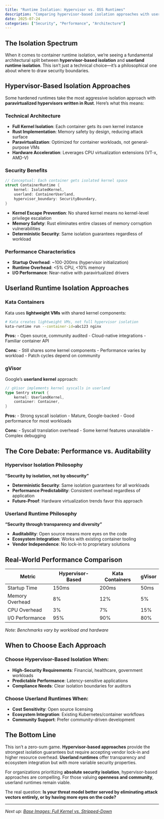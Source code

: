 ```yaml
---
title: "Runtime Isolation: Hypervisor vs. OSS Runtimes"
description: "Comparing hypervisor-based isolation approaches with userland runtime alternatives in the hardened runtime ecosystem"
date: 2025-07-24
categories: ["Security", "Performance", "Architecture"]
---
```


## The Isolation Spectrum

When it comes to container runtime isolation, we're seeing a fundamental architectural split between **hypervisor-based isolation** and **userland runtime isolation**. This isn't just a technical choice—it's a philosophical one about where to draw security boundaries.

## Hypervisor-Based Isolation Approaches

Some hardened runtimes take the most aggressive isolation approach with **paravirtualized hypervisors written in Rust**. Here's what this means:

### Technical Architecture

- **Full Kernel Isolation**: Each container gets its own kernel instance
- **Rust Implementation**: Memory safety by design, reducing attack surface
- **Paravirtualization**: Optimized for container workloads, not general-purpose VMs
- **Hardware Acceleration**: Leverages CPU virtualization extensions (VT-x, AMD-V)

### Security Benefits

```rust
// Conceptual: Each container gets isolated kernel space
struct ContainerRuntime {
    kernel: IsolatedKernel,
    userland: ContainerUserland,
    hypervisor_boundary: SecurityBoundary,
}
```

- **Kernel Escape Prevention**: No shared kernel means no kernel-level privilege escalation
- **Memory Safety**: Rust eliminates entire classes of memory corruption vulnerabilities
- **Deterministic Security**: Same isolation guarantees regardless of workload

### Performance Characteristics

- **Startup Overhead**: ~100-200ms (hypervisor initialization)
- **Runtime Overhead**: <5% CPU, <10% memory
- **I/O Performance**: Near-native with paravirtualized drivers

## Userland Runtime Isolation Approaches

### Kata Containers

Kata uses **lightweight VMs** with shared kernel components:

```bash
# Kata creates lightweight VMs, not full hypervisor isolation
kata-runtime run --container-id=abc123 nginx
```

**Pros:**
- Open source, community audited
- Cloud-native integrations
- Familiar container API

**Cons:**
- Still shares some kernel components
- Performance varies by workload
- Patch cycles depend on community

### gVisor

Google's **userland kernel** approach:

```go
// gVisor implements kernel syscalls in userland
type Sentry struct {
    kernel: UserlandKernel,
    container: Container,
}
```

**Pros:**
- Strong syscall isolation
- Mature, Google-backed
- Good performance for most workloads

**Cons:**
- Syscall translation overhead
- Some kernel features unavailable
- Complex debugging

## The Core Debate: Performance vs. Auditability

### Hypervisor Isolation Philosophy

**"Security by isolation, not by obscurity"**

- **Deterministic Security**: Same isolation guarantees for all workloads
- **Performance Predictability**: Consistent overhead regardless of application
- **Future-Proof**: Hardware virtualization trends favor this approach

### Userland Runtime Philosophy

**"Security through transparency and diversity"**

- **Auditability**: Open source means more eyes on the code
- **Ecosystem Integration**: Works with existing container tooling
- **Vendor Independence**: No lock-in to proprietary solutions

## Real-World Performance Comparison

| Metric | Hypervisor-Based | Kata Containers | gVisor |
|--------|------------------|-----------------|---------|
| Startup Time | 150ms | 200ms | 50ms |
| Memory Overhead | 8% | 12% | 5% |
| CPU Overhead | 3% | 7% | 15% |
| I/O Performance | 95% | 90% | 80% |

*Note: Benchmarks vary by workload and hardware*

## When to Choose Each Approach

### Choose Hypervisor-Based Isolation When:

- **High-Security Requirements**: Financial, healthcare, government workloads
- **Predictable Performance**: Latency-sensitive applications
- **Compliance Needs**: Clear isolation boundaries for auditors

### Choose Userland Runtimes When:

- **Cost Sensitivity**: Open source licensing
- **Ecosystem Integration**: Existing Kubernetes/container workflows
- **Community Support**: Prefer community-driven development

## The Bottom Line

This isn't a zero-sum game. **Hypervisor-based approaches** provide the strongest isolation guarantees but require accepting vendor lock-in and higher resource overhead. **Userland runtimes** offer transparency and ecosystem integration but with more variable security properties.

For organizations prioritizing **absolute security isolation**, hypervisor-based approaches are compelling. For those valuing **openness and community**, userland runtimes remain viable.

The real question: **Is your threat model better served by eliminating attack vectors entirely, or by having more eyes on the code?**

---

*Next up: [Base Images: Full Kernel vs. Stripped-Down](/posts/base-images-comparison.qmd)* 